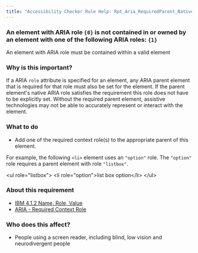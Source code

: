 ```yaml
---
title: "Accessibility Checker Rule Help: Rpt_Aria_RequiredParent_Native_Host_Sematics"
---
```


<div className="toolHelp">
<Row>
<Column colLg={16} colMd={8} colSm={4} className="toolHead">

### An element with ARIA role `{0}` is not contained in or owned by an element with one of the following ARIA roles: `{1}`

<div id="locLevel"></div>

An element with ARIA role must be contained within a valid element

</Column>
</Row>
<Row>
<Column colLg={11} colMd={5} colSm={4} className="toolMain">

### Why is this important?

If a ARIA `role` attribute is specified for an element, any ARIA parent element that is required for that role must also be set for the element. If the parent element's native ARIA role satisfies the requirement this role does not have to be explicitly set. Without the required parent element, assistive technologies may not be able to accurately represent or interact with the element.

<div id="locSnippet"></div>

### What to do

 * Add one of the required context role(s) to the appropriate parent of this element.

For example, the following `<li>` element uses an `"option"` role. The `"option"` role requires a parent element with role `"listbox"`.

<CodeSnippet type="multi" light={true}>&lt;ul role="listbox"&gt;
    &lt;li role="option"&gt;list box option&lt;/li&gt;
&lt;/ul&gt;</CodeSnippet>

</Column>
<Column colLg={5} colMd={3} colSm={4} className="toolLeft">

### About this requirement

* [IBM 4.1.2 Name, Role, Value](https://www.ibm.com/able/requirements/requirements/#4_1_2)
* [ARIA - Required Context Role](https://www.w3.org/TR/wai-aria/#scope)

### Who does this affect?

* People using a screen reader, including blind, low vision and neurodivergent people

</Column>
</Row>
</div>

